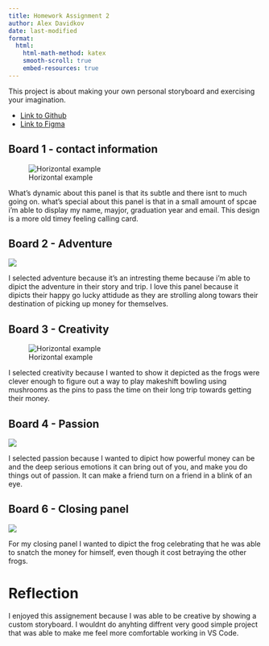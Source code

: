 ```yaml
---
title: Homework Assignment 2
author: Alex Davidkov 
date: last-modified
format:
  html:
    html-math-method: katex
    smooth-scroll: true
    embed-resources: true
---
```


This project is about making your own personal storyboard and exercising your imagination. 

* [Link to Github](https://github.com/alexdavidkov)
* [Link to Figma](https://www.figma.com/file/eIpCKPV11GxH97vZmOnQXw/Storyboard?type=whiteboard&node-id=0-1&t=vntqALUJuFm5n3ei-0)

## Board 1 - contact information

![Horizontal example](hw2-board-1.jpg)

What's dynamic about this panel is that its subtle and there isnt to much going on. what's special about this panel is that in a small amount of spcae i'm able to display my name, mayjor, graduation year and email. This design is a more old timey feeling calling card.

## Board 2 - Adventure

![](hw2-board-2.jpg)

I selected adventure because it's an intresting theme because i'm able to dipict the adventure in their story and trip. I love this panel because it dipicts their happy go lucky attidude as they are strolling along towars their destination of picking up money for themselves. 

## Board 3 - Creativity 

![Horizontal example](hw2-board-3.jpg)

I selected creativity because I wanted to show it depicted as the frogs were clever enough to figure out a way to play makeshift bowling using mushrooms as the pins to pass the time on their long trip towards getting their money.

## Board 4 - Passion

![](hw2-board-4.jpg)

I selected passion because I wanted to dipict how powerful money can be and the deep serious emotions it can bring out of you, and make you do things out of passion. It can make a friend turn on a friend in a blink of an eye. 

## Board 6 - Closing panel

![](hw2-board-5.jpg)

For my closing panel I wanted to dipict the frog celebrating that he was able to snatch the money for himself, even though it cost betraying the other frogs.  

# Reflection

I enjoyed this assignement because I was able to be creative by showing a custom storyboard. I wouldnt do anyhting diffrent very good simple project that was able to make me feel more comfortable working in VS Code. 
